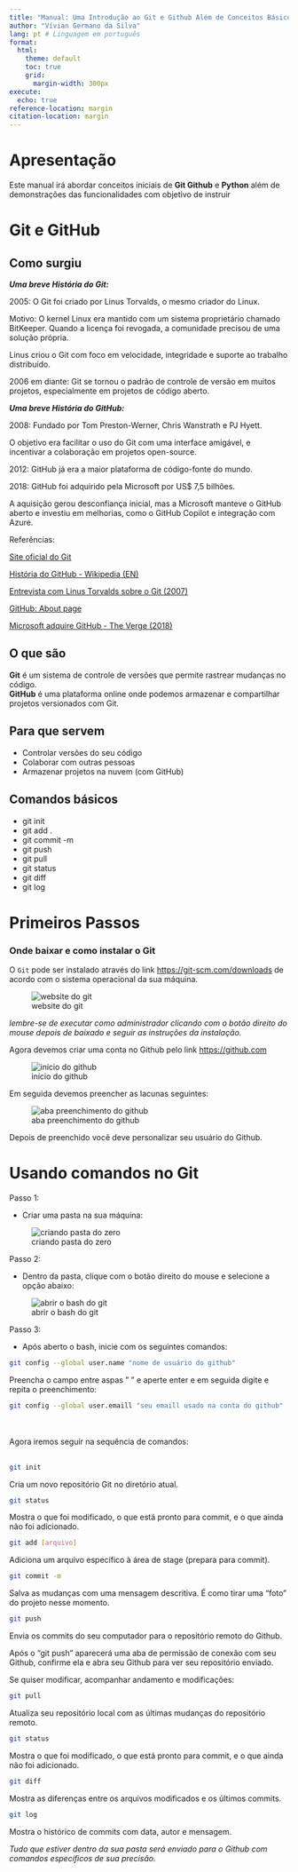 ```yaml
---
title: "Manual: Uma Introdução ao Git e Github Além de Conceitos Básicos de Python"
author: "Vívian Germano da Silva"
lang: pt # Linguagem em português
format:
  html:
    theme: default
    toc: true
    grid:
      margin-width: 300px
execute:
  echo: true
reference-location: margin
citation-location: margin
---
```

# Apresentação 
Este manual irá abordar conceitos iniciais de **Git Github** e **Python** além
de demonstrações das funcionalidades com objetivo de instruir 

# Git e GitHub

## Como surgiu 
***Uma breve História do Git:***

2005: O Git foi criado por Linus Torvalds, o mesmo criador do Linux.

Motivo: O kernel Linux era mantido com um sistema proprietário chamado BitKeeper. Quando a licença foi revogada, a comunidade precisou de uma solução própria.

Linus criou o Git com foco em velocidade, integridade e suporte ao trabalho distribuído.

2006 em diante: Git se tornou o padrão de controle de versão em muitos projetos, especialmente em projetos de código aberto.

***Uma breve História do GitHub:***

2008: Fundado por Tom Preston-Werner, Chris Wanstrath e PJ Hyett.

O objetivo era facilitar o uso do Git com uma interface amigável, e incentivar a colaboração em projetos open-source.

2012: GitHub já era a maior plataforma de código-fonte do mundo.

2018: GitHub foi adquirido pela Microsoft por US$ 7,5 bilhões.

A aquisição gerou desconfiança inicial, mas a Microsoft manteve o GitHub aberto e investiu em melhorias, como o GitHub Copilot e integração com Azure.

::: column-margin
Referências:

[Site oficial do Git](https://github.com/about?locale=pt-BR) 

[História do GitHub - Wikipedia (EN)](https://en.wikipedia.org/wiki/GitHub)

[Entrevista com Linus Torvalds sobre o Git (2007)](https://www.linuxfoundation.org/blog/blog/interview-with-linus-torvalds-about-git/)

[GitHub: About page](https://github.com/about?locale=pt-BR)

[Microsoft adquire GitHub - The Verge (2018)](https://www.theverge.com/2018/6/4/17424472/microsoft-github-acquisition)


:::

## O que são

**Git** é um sistema de controle de versões que permite rastrear mudanças no código.  
**GitHub** é uma plataforma online onde podemos armazenar e compartilhar projetos versionados com Git.



## Para que servem

- Controlar versões do seu código
- Colaborar com outras pessoas
- Armazenar projetos na nuvem (com GitHub)

## Comandos básicos


- git init       
- git add .      
- git commit -m 
- git push       
- git pull       
- git status 
- git diff
- git log 

# Primeiros Passos 

### Onde baixar e como instalar o Git

O `Git` pode ser instalado através do link <https://git-scm.com/downloads>
de acordo com o sistema operacional da sua máquina. 

![website do git](imagens\Captura de tela 2025-07-18 224555.png) 

::: callout-important
*lembre-se de executar como administrador clicando com o botão direito do mouse depois de baixado e seguir as instruções da instalação.*
:::

Agora devemos criar uma conta no Github pelo link <https://github.com>

![início do github](imagens\Captura de tela 2025-07-19 004733.png) 

Em seguida devemos preencher as lacunas seguintes: 

![aba preenchimento do github](imagens/Captura de tela 2025-07-19 003944.png)
 
Depois de preenchido você deve personalizar seu usuário do Github.


# Usando comandos no Git 

Passo 1: 

- Criar uma pasta na sua máquina:

![criando pasta do zero](imagens/Captura%20de%20tela%202025-07-20%20184100.png)

Passo 2:

- Dentro da pasta, clique com o botão direito do mouse e selecione a opção abaixo: 

![abrir o bash do git](imagens/Captura%20de%20tela%202025-07-20%20184546.png)

Passo 3: 

- Após aberto o bash, inicie com os seguintes comandos: 

``` bash 
git config --global user.name "nome de usuário do github"

```

Preencha o campo entre aspas " " e aperte enter e em seguida digite e repita o preenchimento:

``` bash 
git config --global user.emaill "seu emaill usado na conta do github"

```
<br><br>
 Agora iremos seguir na sequência de comandos:
<br><br>
``` bash 
git init 

```
Cria um novo repositório Git no diretório atual.

``` bash 
git status 

```
Mostra o que foi modificado, o que está pronto para commit, e o que ainda não foi adicionado.


``` bash 
git add [arquivo]

```
Adiciona um arquivo específico à área de stage (prepara para commit).


``` bash 
git commit -m 

```
Salva as mudanças com uma mensagem descritiva. É como tirar uma "foto" do projeto nesse momento.


``` bash 
git push 

```
Envia os commits do seu computador para o repositório remoto do Github.  

::: callout-important
Após o "git push" aparecerá uma aba de permissão de conexão com seu Github, confirme ela e abra seu Github para ver seu repositório enviado. 
:::

Se quiser modificar, acompanhar andamento e modificações:
``` bash 
git pull

```
Atualiza seu repositório local com as últimas mudanças do repositório remoto.

``` bash 
git status 

```
Mostra o que foi modificado, o que está pronto para commit, e o que ainda não foi adicionado.

``` bash 
git diff

```
Mostra as diferenças entre os arquivos modificados e os últimos commits.

``` bash 
git log 

```
Mostra o histórico de commits com data, autor e mensagem.
 
*Tudo que estiver dentro da sua pasta será enviado para o Github com comandos específicos de sua precisão.*

 




